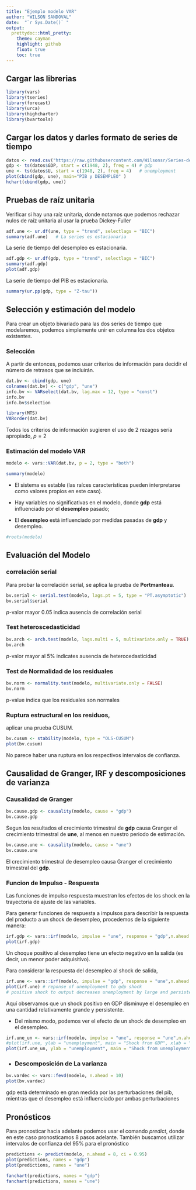 ```yaml
---
title: "Ejemplo modelo VAR"
author: "WILSON SANDOVAL"
date:  "`r Sys.Date()` "
output:
  prettydoc::html_pretty:
    theme: cayman
    highlight: github
    float: true
    toc: true 
---
```



## Cargar las librerias

```r
library(vars)
library(tseries)
library(forecast)
library(urca)
library(highcharter)
library(bvartools)
```

## Cargar los datos y darles formato de series de tiempo

```r
datos <- read.csv("https://raw.githubusercontent.com/Wilsonsr/Series-de-Tiempo/main/Data/blanchQua.csv")
gdp <- ts(datos$GDP, start = c(1948, 2), freq = 4) # gdp
une <- ts(datos$U, start = c(1948, 2), freq = 4)   # unemployment
plot(cbind(gdp, une), main="PIB y DESEMPLEO" )
hchart(cbind(gdp, une))
```

##  Pruebas de raíz unitaria

Verificar si hay una raíz unitaria, donde notamos que podemos rechazar nulos de raíz unitaria al usar la prueba Dickey-Fuller


```r
adf.une <- ur.df(une, type = "trend", selectlags = "BIC")
summary(adf.une)   # La series es estacionaria
```

La serie de tiempo del desempleo es estacionaria.

```r
adf.gdp <- ur.df(gdp, type = "trend", selectlags = "BIC")
summary(adf.gdp)   
plot(adf.gdp)
```

La serie de  tiempo del PIB  es estacionaria.


```r
summary(ur.pp(gdp, type = "Z-tau"))
```


## Selección y estimación del modelo

Para crear un objeto bivariado para las dos series de tiempo que modelaremos, podemos simplemente unir en columna los dos objetos existentes. 

### Selección
A partir de entonces, podemos usar criterios de información para decidir el número de retrasos que se incluirán.


```r
dat.bv <- cbind(gdp, une)
colnames(dat.bv) <- c("gdp", "une")
info.bv <- VARselect(dat.bv, lag.max = 12, type = "const")
info.bv
info.bv$selection   
```

```r
library(MTS)
VARorder(dat.bv)
```


Todos los criterios de información sugieren  el uso de 2 rezagos sería apropiado, $p=2$

###  Estimación del modelo VAR

```r

modelo <- vars::VAR(dat.bv, p = 2, type = "both")

summary(modelo)

```





- El sistema es estable (las raíces características pueden interpretarse como valores propios en este caso). 

- Hay variables no significativas en el modelo, donde **gdp**  está influenciado por el **desempleo** pasado;

-  El **desempleo** está influenciado por medidas pasadas de **gdp** y desempleo.

```r
#roots(modelo)
```


##  Evaluación del Modelo

### correlación serial

Para probar la correlación serial, se aplica la prueba  de **Portmanteau**.





```r
bv.serial <- serial.test(modelo, lags.pt = 5, type = "PT.asymptotic")
bv.serial$serial
```
 $p$-valor mayor 0.05 indica ausencia de correlación serial


### Test heteroscedasticidad

```r
bv.arch <- arch.test(modelo, lags.multi = 5, multivariate.only = TRUE)
bv.arch
```
 $p$-valor mayor al 5% indicates ausencia de heterocedasticidad


### Test de Normalidad de los residuales

```r
bv.norm <- normality.test(modelo, multivariate.only = FALSE)
bv.norm
```


 p-value indica  que los residuales son normales


### Ruptura estructural en los residuos, 

 aplicar una prueba CUSUM.
```r
bv.cusum <- stability(modelo, type = "OLS-CUSUM")
plot(bv.cusum)
```

No parece haber una ruptura en los respectivos intervalos de confianza.



## Causalidad de Granger, IRF y descomposiciones de varianza

### Causalidad de Granger
```r
bv.cause.gdp <- causality(modelo, cause = "gdp")
bv.cause.gdp
```

Segun los resultados el crecimiento trimestral de **gdp**  causa Granger el crecimiento trimestral de **une**, al menos en nuestro periodo de estimación. 


```r
bv.cause.une <- causality(modelo, cause = "une")
bv.cause.une

```
El crecimiento trimestral de  desempleo causa Granger el crecimiento trimestral del **gdp**.

### Funcion de Impulso - Respuesta

Las funciones de impulso respuesta muestran los efectos de los shock en la trayectoria de ajuste de las variables.

Para generar funciones de respuesta a impulsos para describir la respuesta del producto a un shock de desempleo, procedemos de la siguiente manera:

```r
irf.gdp <- vars::irf(modelo, impulse = "une", response = "gdp",n.ahead = 12, boot = TRUE)
plot(irf.gdp) 
```

Un choque positivo al desempleo tiene un efecto negativo en la salida (es decir, un menor poder adquisitivo). 


Para considerar la respuesta del desempleo al shock de salida,


```r
irf.une <- vars::irf(modelo, impulse = "gdp", response = "une",n.ahead = 30, boot = TRUE)
plot(irf.une) # reponse of unemployment to gdp shock
# positive shock to output decreases unemployment by large and persistent amount

```
Aquí observamos que un shock positivo en GDP disminuye el desempleo en una cantidad relativamente grande y persistente.


- Del mismo modo, podemos ver el efecto de un shock de desempleo en el desempleo.


```r
irf.une_un <- vars::irf(modelo, impulse = "une", response = "une",n.ahead = 40, boot = TRUE)
#plot(irf.une, ylab = "unemployment", main = "Shock from GDP", xlab = "")
plot(irf.une_un, ylab = "unemployment", main = "Shock from unemployment")

```

- ### Descomposición de La varianza

```r
bv.vardec <- vars::fevd(modelo, n.ahead = 10)
plot(bv.vardec)

```


gdp  está determinado en gran medida por las perturbaciones del pib, mientras que el 
desempleo está influenciado por ambas perturbaciones


## Pronósticos

Para pronosticar hacia adelante podemos usar el comando  $\textit{predict}$, donde en este caso pronosticamos 8 pasos adelante. También buscamos utilizar intervalos de confianza del 95% para el pronóstico


```r
predictions <- predict(modelo, n.ahead = 8, ci = 0.95)
plot(predictions, names = "gdp")
plot(predictions, names = "une")

```


```r
fanchart(predictions, names = "gdp")
fanchart(predictions, names = "une")
```


